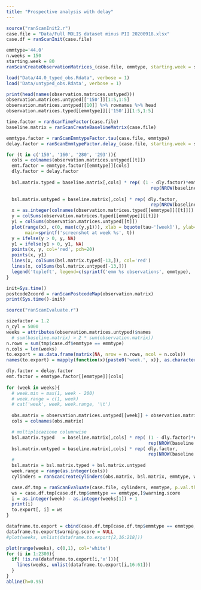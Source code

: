 ```yaml
---
title: "Prospective analysis with delay"
---
```



```r
source("ranScanInit2.r")
case.file = "Data/Full MOLIS dataset minus PII 20200918.xlsx"
case.df = ranScanInit(case.file)
```



```r
emmtype='44.0'
n.weeks = 150
starting.week = 80
ranScanCreateObservationMatrices_(case.file, emmtype, starting.week = starting.week, n.weeks = n.weeks)
```


```r
load("Data/44.0_typed_obs.Rdata", verbose = 1)
load('Data/untyped_obs.Rdata', verbose = 1)

print(head(names(observation.matrices.untyped)))
observation.matrices.untyped[['150']][1:5,1:5]
observation.matrices.untyped[[10]] %>% rownames %>% head
observation.matrices.typed[[emmtype]][['150']][1:5,1:5]
```

```r
time.factor = ranScanTimeFactor(case.file)
baseline.matrix = ranScanCreateBaselineMatrix(case.file)
```

```r
emmtype.factor = ranScanEmmtypeFactor.tau(case.file, emmtype)
delay.factor = ranScanEmmtypeFactor.delay_(case.file, starting.week = starting.week, n.weeks = n.weeks)
```

```r
for (t in c('150', '160', '280', '293')){
  cols = colnames(observation.matrices.untyped[[t]])
  emt.factor = emmtype.factor[[emmtype]][cols]
  dly.factor = delay.factor
  
  bsl.matrix.typed = baseline.matrix[,cols] * rep( (1 - dly.factor)*emt.factor,
                                                      rep(NROW(baseline.matrix[,cols]), NCOL(baseline.matrix[,cols])))
  
  bsl.matrix.untyped = baseline.matrix[,cols] * rep( dly.factor,
                                                      rep(NROW(baseline.matrix[,cols]), NCOL(baseline.matrix[,cols])))
  x = as.integer(colnames(observation.matrices.typed[[emmtype]][[t]]))
  y = colSums(observation.matrices.typed[[emmtype]][[t]])
  y1 = colSums(observation.matrices.untyped[[t]])
  plot(range(x), c(0, max(c(y,y1))), xlab = bquote(tau~'[week]'), ylab='no. cases per week', col=NA,
       main=sprintf('screenshot at week %s', t))
  y = ifelse(y > 0, y, NA)
  y1 = ifelse(y1 > 0, y1, NA)
  points(x, y, col='red', pch=20)
  points(x, y1)
  lines(x, colSums(bsl.matrix.typed[-13,]), col='red')
  lines(x, colSums(bsl.matrix.untyped[-13,]))
  legend('topleft', legend=c(sprintf('emm %s observations', emmtype), 'untyped observations', sprintf('emm %s baseline',emmtype), 'untyped baseline'), pch=c(20, 1, NA, NA), col=c('red','black','red','black'), lty = c(NA,NA,1,1))
}
```

```r
init=Sys.time()
postcode2coord = ranScanPostcodeMap(observation.matrix)
print(Sys.time()-init)
```

```r
source("ranScanEvaluate.r")
```

```r
sizefactor = 1.2
n_cyl = 5000
weeks = attributes(observation.matrices.untyped)$names
  # sum(baseline.matrix) > 2 * sum(observation.matrix))
n.rows = sum(tmp$case.df$emmtype == emmtype)
n.cols = len(weeks)
to.export = as.data.frame(matrix(NA, nrow = n.rows, ncol = n.cols))
names(to.export) = mapply(function(x){paste0('week.', x)}, as.character(weeks))

dly.factor = delay.factor
emt.factor = emmtype.factor[[emmtype]][cols]
  
for (week in weeks){
  # week.min = max(1, week - 200)
  # week.range = c(1, week)
  # cat('week', week, week.range, '\t')
  
  obs.matrix = observation.matrices.untyped[[week]] + observation.matrices.typed[[emmtype]][[week]]
  cols = colnames(obs.matrix)

  # moltiplicazione columnwise
  bsl.matrix.typed   = baseline.matrix[,cols] * rep( (1 - dly.factor)*emt.factor,
                                                     rep(NROW(baseline.matrix[,cols]), NCOL(baseline.matrix[,cols])))
  bsl.matrix.untyped = baseline.matrix[,cols] * rep( dly.factor,
                                                     rep(NROW(baseline.matrix[,cols]), NCOL(baseline.matrix[,cols]))) 
  #
  bsl.matrix = bsl.matrix.typed + bsl.matrix.untyped
  week.range = range(as.integer(cols))
  cylinders = ranScanCreateCylinders(obs.matrix, bsl.matrix, emmtype, week.range, n_cyl, postcode2coord, size_factor = sizefactor)

  case.df.tmp = ranScanEvaluate(case.file, cylinders, emmtype, p.val.threshold=0.05)
  ws = case.df.tmp[case.df.tmp$emmtype == emmtype,]$warning.score
  i = as.integer(week) - as.integer(weeks[1]) + 1
  print(i)
  to.export[, i] = ws
}

dataframe.to.export = cbind(case.df.tmp[case.df.tmp$emmtype == emmtype,], to.export)
dataframe.to.export$warning.score = NULL
#plot(weeks, unlist(dataframe.to.export[2,16:218]))
```

```r
plot(range(weeks), c(0,1), col='white')
for (i in 1:2300){
  if( !is.na(dataframe.to.export[i,'x'])){
    lines(weeks, unlist(dataframe.to.export[i,16:61]))
  }
}
abline(h=0.95)
```




